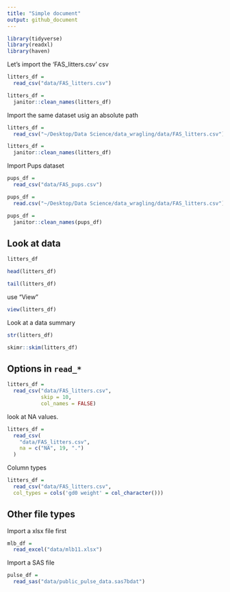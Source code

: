```yaml
---
title: "Simple document"
output: github_document
---
```


```r
library(tidyverse)
library(readxl)
library(haven)
```

Let's import the 'FAS_litters.csv' csv

```r
litters_df =
  read_csv("data/FAS_litters.csv")

litters_df =
  janitor::clean_names(litters_df)
```

Import the same dataset usig an absolute path

```r
litters_df =
  read_csv("~/Desktop/Data Science/data_wragling/data/FAS_litters.csv")

litters_df =
  janitor::clean_names(litters_df)
```

Import Pups dataset

```r
pups_df = 
  read_csv("data/FAS_pups.csv")

pups_df =
  read.csv("~/Desktop/Data Science/data_wragling/data/FAS_litters.csv")

pups_df =
  janitor::clean_names(pups_df)
```

## Look at data

```r
litters_df

head(litters_df)

tail(litters_df)
```

use "View"

```r
view(litters_df)
```

Look at a data summary

```r
str(litters_df)

skimr::skim(litters_df)
```

## Options in `read_*`

```r
litters_df =
  read_csv("data/FAS_litters.csv",
           skip = 10,
           col_names = FALSE)
```

look at NA values.

```r
litters_df = 
  read_csv(
    "data/FAS_litters.csv",
    na = c("NA", 19, ".")
  )
```

Column types

```r
litters_df =
  read_csv("data/FAS_litters.csv",
  col_types = cols('gd0 weight' = col_character()))
```

## Other file types

Import a xlsx file first

```r
mlb_df =
  read_excel("data/mlb11.xlsx")
```

Import a SAS file

```r
pulse_df =
  read_sas("data/public_pulse_data.sas7bdat")
```
